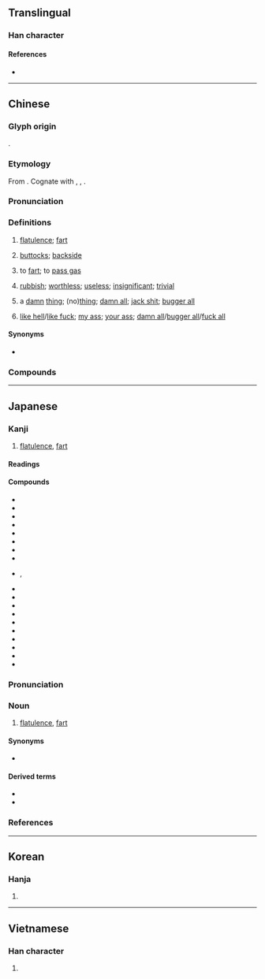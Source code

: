 {{character info}}
==Translingual==

===Han character===
{{Han char|rn=44|rad=尸|as=04|sn=7|four=77211|canj=SPP|ids=⿸尸比}}

====References====
* {{Han ref|kx=0300.230|dkj=07654|dj=0597.010|hdz=20966.120|uh=5C41|ud=23617|bh=A7BE|bd=42942}}

----

==Chinese==
{{zh-forms|alt=䊧,㞑,𡲩,𥧔,𥤶,𥥓}}
{{zh-wp|zh|yue|nan:phùi|wuu}}

===Glyph origin===
{{Han etym}}
{{Han compound|尸|比|ls=psc|c1=s|c2=p|t1=body}}.

===Etymology===
From {{inh|zh|sit-pro|*pja-n/t/s||fart; shit}}. Cognate with {{cog|bo|ཕྱེན}}, {{m|bo|འཕྱེན||flatulence}}, {{cog|kac|hpyet||to fart}}.

===Pronunciation===
{{zh-pron
|m=pì
|m-s=pi4
|c=pei3
|c-t=pei1
|g=pi3
|h=pfs=phi;gd=pi4
|j=pi3
|mb=pṳ̿
|md=pói/pé
|md_note=pói - colloquial; pé - literary
|mn=ml:phì/phùi
|mn_note=phùi - colloquial; phì - literary
|mn-t=pui3/pi6
|mn-t_note=pui3 - colloquial; pi6 - literary
|w=2phi
|x=pi4
|mc=y
|oc=y
|ma=y
|cat=n,v,a,part
}}

===Definitions===
{{zh-hanzi}}

# {{lb|zh|colloquial}} [[flatulence]]; [[fart]] {{zh-mw|c:篤}}
#: {{zh-x|放屁|to fart; to bullshit}}
# {{lb|zh|colloquial}} [[buttock]]s; [[backside]]
#: {{zh-x|馬屁|horse's backside; flattery}}
#: {{zh-x|狗屁|dog's backside; nonsense; worthless thing; bullshit}}
#: {{zh-x|屁眼|anus; asshole}}
# {{lb|zh|colloquial}} to [[fart]]; to [[pass gas]]
#: {{zh-x|屁者先知|[jocular] The farter is usually the first to realise (and complain about the fart).}}
# {{lb|zh|vulgar}} [[rubbish]]; [[worthless]]; [[useless]]; [[insignificant]]; [[trivial]]
#: {{zh-x|屁話|nonsense}}
#: {{zh-x|屁事|'''trivial''' thing}}
# {{lb|zh|vulgar|usually in the negative}} a [[damn]] [[thing]]; (no)[[thing]]; [[damn all]]; [[jack shit]]; [[bugger all]]
#: {{zh-x|他 屁 都 不是。|He is an absolute '''shit'''.}}
#: {{zh-x|你 懂-個屁！|You know '''jack shit'''!}}
#: {{zh-x|關 我 屁 事！|Like I give a '''damn'''!}}
# {{lb|zh|vulgar|negates the meaning of the sentence}} [[like hell]]/[[like fuck]]; [[my ass]]; [[your ass]]; [[damn all]]/[[bugger all]]/[[fuck all]]
#: {{zh-x|你 有 屁 用！|You are of '''fuck all''' use!}}
#: {{zh-x|吃 屁 飯 啊！|'''Fuck''' having a meal!/Have '''fuck-all''' meal!}}
#: {{zh-x|道 個 屁 歉！|Apologize '''my ass'''!}}

====Synonyms====
* {{sense|flatulence}} {{q|Hakka}} {{zh-l|屁卵}}

===Compounds===
{{zh-der|一屁股|仙人放屁|光屁股|報屁股|夾屁股|尿流屁滾|屁大|屁支支|屁滾尿流|屁漏|屁眼|屁股|屁股沉|屁股眼|屁話|屁鳥人|打屁|打屁版|打屁股|拍馬屁|掇臀捧屁|撒騷放屁|擦屁股|放屁|放屁文字|放屁添風|放屁蟲|放屁辣臊|有個屁用|沉屁股|火燒屁股|狗屁|狗屁不通|狗屁倒灶|狗顛屁股|猴子屁股|菸屁股|跟屁股|馬屁|馬屁精|屁卵|打屁卵|吃屁|吃馬屁|屁塞|屁股蹲兒|屁雌寡淡|屎屁直流|屎流屁滾|撒響屁|放屁喇撒|放屁辣騷|放狗屁|跟屁精|跟屁蟲|馬屁勃|馬屁浡|鴨屁股|屁窒仔|放屁豆|放臭屁|臭屁|臭屁仙|屁股沒坐熱|摸老虎屁股|脫褲子放屁|顧腦袋，不顧屁股|屙屁|一面屁|把屁|屁孩|小屁孩|除褲放屁}}

----

==Japanese==

===Kanji===
{{ja-kanji|grade=|rs=尸04}}

# [[flatulence]], [[fart]]

====Readings====
{{ja-readings
|goon=ひ
|kanon=ひ
|kun=へ-
}}

====Compounds====
{{der-top|Compounds}}
* {{ja-r|言い出しっ屁|い.いだしっぺ}}
* {{ja-r|河%童の屁|かっ%ぱ の .へ}}
* {{ja-r|最%後っ屁|さい%ごっぺ}}
* {{ja-r|沈%香も焚かず屁もひらず|じん%こう も たかず .へ も ひらず}}
* {{ja-r|透かし屁|すかしべ}}
* {{ja-r|握り屁|にぎりべ}}
* {{ja-r|百%日の説%法%屁%一つ|ひゃく%にち の せっ%ぽう% .へ %ひとつ}}
* {{ja-r|屁%負い比%丘%尼|へ%おい び%く%に}}
* {{ja-r|屁%糞%葛|へ%くそ%かずら}}, {{ja-r|屁%屎%葛|へ%くそ%かずら}}
* {{ja-r|屁%放き虫|へ%こきむし}}
* {{ja-r|屁っ放り|へっぴり}}
* {{ja-r|屁でもない|.へ でも ない}}
* {{ja-r|屁とも思わない|.へ と も おもわない}}
* {{ja-r|屁の河%童|.へ の かっ%ぱ}}
* {{ja-r|屁の突っ張りにもならない|.へ の つっぱり に も ならない}}
* {{ja-r|放屁|へひり}}
* {{ja-r|屁%理%屈|へ%り%くつ}}
* {{ja-r|屁をひって尻すぼめ|.へ を ひって しり すぼめ}}
* {{ja-r|放%屁|ほう%ひ}}
{{der-bottom}}

{{wikipedia|lang=ja}}
{{ja-kanjitab|へ|yomi=k}}

===Pronunciation===
{{ja-pron|yomi=k|へ|acc=1|acc_ref=DJR,NHK}}

===Noun===
{{ja-noun|へ}}

# {{lb|ja|mildly vulgar}} [[flatulence]], [[fart]]

====Synonyms====
* {{ja-r|おなら}}

====Derived terms====
* {{ja-r|屁をこく|.へ を こく}}
* {{ja-r|屁をひる|.へ を ひる}}

===References===
<references/>

----

==Korean==

===Hanja===
{{ko-hanja|hangeul=비|rv=bi|mr=pi}}

# {{rfdef|ko|sort=尸04}}

----

==Vietnamese==

===Han character===
{{vi-hantu|[[thí]]|rs=尸04}}

# {{rfdef|vi|sort=尸04}}